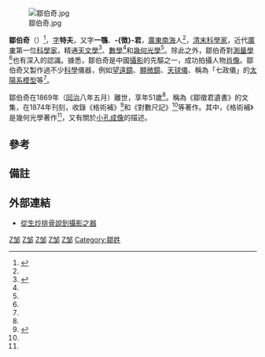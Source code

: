 [[File:鄒伯奇.jpg|thumb]]

'''鄒伯奇'''（{{bd|1819年||1869年||catIdx=Z鄒}}）<ref name="靜宜大學">{{Cite web |url=http://140.128.17.238:5566/celebrate/celebrate2/mathhistory/16th/19/19.htm |title=靜宜大學 應數系 數學發展史 十九世紀數學家列表 |access-date=2013-05-06 |archive-url=https://web.archive.org/web/20160304105027/http://140.128.17.238:5566/celebrate/celebrate2/mathhistory/16th/19/19.htm#%E9%84%92%E4%BC%AF%E5%A5%87 |archive-date=2016-03-04 |dead-url=yes }}</ref>，[[表字|字]]'''特夫'''，又字'''一鶚'''、'''-{徴}-君'''，[[廣東|廣東]][[南海|南海]]人<ref name="靜宜大學"/>，[[清末|清末]][[科學家|科學家]]，近代[[廣東|廣東]]第一位[[科学家|科學家]]，精通[[天文學|天文學]]<ref name="中國文化研究院">{{Cite web |url=http://hk.chiculture.net/0812/html/c01/0812c64.html |title=中國文化研究院 中國古代的科學家 鄒伯奇 |accessdate=2013-05-06 |archive-date=2016-03-04 |archive-url=https://web.archive.org/web/20160304200349/http://hk.chiculture.net/0812/html/c01/0812c64.html |dead-url=no }}</ref>、[[數學|數學]]<ref name="靜宜大學"/>和[[幾何光學|幾何光學]]<ref name="中國文化研究院"/>。除此之外，鄒伯奇對[[測量學|測量學]]<ref name="中國文化研究院"/>也有深入的認識。據悉，鄒伯奇是中國[[攝影|攝影]]的先驅之一{{noteTag|1=有網站刊登文章，聲稱鄒伯奇製作了中國第一部「相機」，即《攝影之器記》中提及的「攝影器」，更聲稱他以攝影方式測繪地圖。不過，整篇文章自相矛盾，不可盡信。例如在描述攝影器的操作時，竟提及以白紙臨摹景物，又指鄒伯奇和他的學生，就是以這種方式測繪廣東沿海地圖。顯然，鄒伯奇的攝影器，並不是照相機，倒可能是歐洲畫家常用的[[:攝影#.E7.9B.B8.E6.A9.9F.E7.9A.84.E5.89.8D.E8.BA.AB|暗箱]]（Camera obscura）。事實上，文章又稱鄒伯奇的攝影器，實際上是景畫器，即前述的暗箱。由此推論，所謂的「攝影測繪地圖」之說，純屬誤會。但文章仍稱鄒氏以攝影方式測繪地圖，實在令人費解。[[羊城晚報|羊城晚報]]也刊登[http://www.ycwb.com/big5/misc/2008-11/24/content_2016603.htm 文章]，指鄒氏之攝影器，並非照相機，只不過是用作測繪的儀器。}}，成功拍攝人物[[肖像|肖像]]{{noteTag|1=儘管「製造中國首部相機」之說備受質疑，本條目仍稱鄒伯奇為中國攝影先驅之一，理由是有聲稱是鄒氏自拍照的玻璃底片留存後世。至於這些玻璃底片是以哪一種攝方法拍攝，還有拍攝年份，仍有待更可靠的消息來源出現，方能補充。另外，有文章稱鄒伯奇為「中國攝影第一人」，卻無法提供照片的詳細資料。為中立起見，本條目只能稱鄒氏為中國攝影先驅之一。}}{{noteTag|1=假如鄒伯奇從來沒有製造過照相機，那麼他是如何拍攝這些照片﹖或許一如法國攝影先驅[[約瑟夫·尼塞福爾·涅普斯|尼埃普斯]]和[[路易·達蓋爾|達蓋爾]]，鄒伯奇以暗箱拍攝實驗照相，這樣就不難理解。當然，也不能排除鄒伯奇後來真的造了一台相機，甚至買了一台相機。考慮到某些文章以幾近怪力亂神的方式，「記述」鄒伯奇的事蹟，甚至扯到國仇家恨，這些文章實在不足信。除非能夠提供更準確可靠的資料，否則勢必引發爭議。}}。鄒伯奇又製作過不少[[科學|科學]]儀器，例如[[望遠鏡|望遠鏡]]、[[顯微鏡|顯微鏡]]、[[天球儀|天球儀]]、稱為「七政儀」的[[太陽系|太陽系]][[模型|模型]]等<ref name="中國文化研究院"/>。

鄒伯奇在1869年（[[同治|同治]]八年五月）離世，享年51歲<ref name="靜宜大學"/>。稱為《鄒徵君遺書》的文集，在1874年刊刻，收錄《格術補》<ref name="京都大學">{{Cite web |url=http://kanji.zinbun.kyoto-u.ac.jp/kanseki?record=data%2FFA019705%2Ftagged%2F0345043.dat&back=-8 |title=京都大學 人文科學研究所 鄒徵君遺書 |accessdate=2020-09-20 |archive-date=2016-03-04 |archive-url=https://web.archive.org/web/20160304121342/http://kanji.zinbun.kyoto-u.ac.jp/kanseki?record=data%2FFA019705%2Ftagged%2F0345043.dat&back=-8 |dead-url=no }}</ref>和《對數尺記》<ref name="京都大學"/>等著作{{noteTag|1=收錄的鄒氏著作包括《學計一得》、《補小爾雅釋度量衡》、《格術補》、《對數尺記》、《乘方捷術》、《鄒徵君存稿》、《輿地全圖》、《赤道南北恆星圖》，附錄的《夏氏算學》和《徐氏算學文集》分別由[[夏鸞翔|夏鸞翔]]和[[徐有壬|徐有壬]]撰寫。另外，這些著作的名稱和卷數，不同的消息來源，或有差異。本條目以[[京都大學|京都大學]][[人文科學研究所|人文科學研究所]]的影像檔案，校對鄒氏著作名稱，卷數則從略。}}。其中，《格術補》是幾何光學著作<ref name="中國文化研究院"/>，又有關於[[小孔成像|小孔成像]]的描述{{noteTag|1=「密室小孔漏光 必成倒影 雲鳥東飛 其影西逝」<ref name="京都大學"/>}}。

== 參考 ==
{{reflist}}

== 備註 ==
<div class="references-small">
{{noteFoot}}
</div>

== 外部連結 ==
*[https://web.archive.org/web/20180126185541/http://www.ycwb.com/big5/misc/2008-11/24/content_2016603.htm 從生炒排骨說到攝影之器]

[[Category:清朝天文学家|Z邹]]
[[Category:清朝数学家|Z邹]]
[[Category:配鏡師|Z邹]]
[[Category:廣東歷史人物|Z邹]]
[[Category:南海人|Z邹]]
[[Category:鄒姓|Category:鄒姓]]
